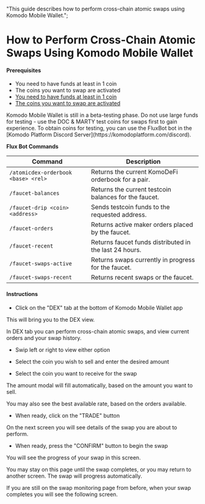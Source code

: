   "This guide describes how to perform cross-chain atomic swaps using Komodo Mobile Wallet.";


# How to Perform Cross-Chain Atomic Swaps Using Komodo Mobile Wallet

#### Prerequisites

*   You need to have funds at least in 1 coin
*   The coins you want to swap are activated
*   [You need to have funds at least in 1 coin](/komodo-defi-framework/mobile/view-your-receiving-address-to-send-funds-for-trading/)
*   [The coins you want to swap are activated](/komodo-defi-framework/mobile/add-and-activate-coins-on-komodo-mobile-wallet/)

<Note>
  Komodo Mobile Wallet is still in a beta-testing phase. Do not use large funds for testing - use the DOC & MARTY test coins for swaps first to gain experience.
  To obtain coins for testing, you can use the FluxBot bot in the [Komodo Platform Discord Server](https://komodoplatform.com/discord).

  **Flux Bot Commands**

  | Command                             | Description                                            |
  | ----------------------------------- | ------------------------------------------------------ |
  | `/atomicdex-orderbook <base> <rel>` | Returns the current KomoDeFi orderbook for a pair.     |
  | `/faucet-balances`                  | Returns the current testcoin balances for the faucet.  |
  | `/faucet-drip <coin> <address>`     | Sends testcoin funds to the requested address.         |
  | `/faucet-orders`                    | Returns active maker orders placed by the faucet.      |
  | `/faucet-recent`                    | Returns faucet funds distributed in the last 24 hours. |
  | `/faucet-swaps-active`              | Returns swaps currently in progress for the faucet.    |
  | `/faucet-swaps-recent`              | Returns recent swaps or the faucet.                    |
</Note>

#### Instructions

*   Click on the "DEX" tab at the bottom of Komodo Mobile Wallet app

This will bring you to the DEX view.

In DEX tab you can perform cross-chain atomic swaps, and view current orders and your swap history.

*   Swip left or right to view either option

<OptimizedImage title="How to Perform Cross-Chain Atomic Swaps Using Komodo Mobile Wallet" src={howToPerform1} classNaming="w-full" alt="How to Perform Cross-Chain Atomic Swaps Using Komodo Mobile Wallet" />

*   Select the coin you wish to sell and enter the desired amount

*   Select the coin you want to receive for the swap

The amount modal will fill automatically, based on the amount you want to sell.

You may also see the best available rate, based on the orders available.

*   When ready, click on the "TRADE" button

<OptimizedImage title="How to Perform Cross-Chain Atomic Swaps Using Komodo Mobile Wallet" src={howToPerform2} classNaming="w-full" alt="How to Perform Cross-Chain Atomic Swaps Using Komodo Mobile Wallet" />

On the next screen you will see details of the swap you are about to perform.

*   When ready, press the "CONFIRM" button to begin the swap

<OptimizedImage title="How to Perform Cross-Chain Atomic Swaps Using Komodo Mobile Wallet" src={howToPerform3} classNaming="w-full" alt="How to Perform Cross-Chain Atomic Swaps Using Komodo Mobile Wallet" />

You will see the progress of your swap in this screen.

You may stay on this page until the swap completes, or you may return to another screen. The swap will progress automatically.

<OptimizedImage title="How to Perform Cross-Chain Atomic Swaps Using Komodo Mobile Wallet" src={howToPerform4} classNaming="w-full" alt="How to Perform Cross-Chain Atomic Swaps Using Komodo Mobile Wallet" />

If you are still on the swap monitoring page from before, when your swap completes you will see the following screen.

<OptimizedImage title="How to Perform Cross-Chain Atomic Swaps Using Komodo Mobile Wallet" src={howToPerform5} classNaming="w-full" alt="How to Perform Cross-Chain Atomic Swaps Using Komodo Mobile Wallet" />

